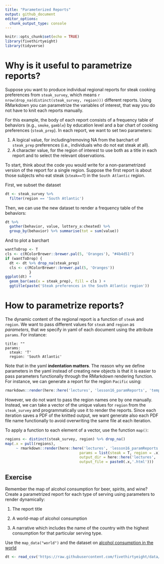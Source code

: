 ```yaml
---
title: "Parameterized Reports"
output: github_document
editor_options: 
  chunk_output_type: console
---
```


```r
knitr::opts_chunk$set(echo = TRUE)
library(fivethirtyeight)
library(tidyverse)
```

# Why is it useful to parametrize reports?

Suppose you want to produce individual regional reports for steak cooking preferences from `steak_survey`, which means `r nrow(drop_na(distinct(steak_survey, region)))` different reports. Using RMarkdown you can parametrize the variables of interest, that way you do not have to knit each reports manually.

For this example, the body of each report consists of a frequency table of behaviors (e.g., `smoke`, `gamble`) by education level and a bar chart of cooking preferences (`steak_prep`). In each report, we want to set two parameters:

 1. A logical value, for including/removing NA from the barchart of `steak_prep` preferences (i.e., individuals who do not eat steak at all).
 2. A character value, for the region of interest to use both as a title in each report and to select the relevant observations.
 
To start, think about the code you would write for a non-parametrized version of the report for a single region. Suppose the first report is about those subjects who eat steak (`steak==T`) in the `South Atlantic` region. 

First, we subset the dataset

```r
dt <- steak_survey %>% 
  filter(region == 'South Atlantic') 
```

Then, we can use the new dataset to render a frequency table of the behaviors:

```r
dt %>% 
  gather(behavior, value, lottery_a:cheated) %>% 
  group_by(behavior) %>% summarise(tot = sum(value))
```

And to plot a barchart

```r
wantToDrop <- T
cls <- c(RColorBrewer::brewer.pal(5, 'Oranges'), "#4b4d51")
if (wantToDrop) {
  dt <- dt %>% drop_na(steak_prep) 
  cls <- c(RColorBrewer::brewer.pal(5, 'Oranges'))
           }
ggplot(dt) +
  geom_bar(aes(x = steak_prep), fill = cls ) +
  ggtitle(paste('Steak preferences in the South Atlantic region'))
```

# How to parametrize reports?

The dynamic content of the regional report is a function of `steak` and `region`. We want to pass different values for `steak` and `region` as _parameters_, that we specify in yaml of each document using the attribute `params`. For instance:

```{}
title: ""
params:
  steak: 'T'
  region: 'South Atlantic'
```

Note that in the yaml **indentation matters**. The reason why we define parameters in the yaml instead of creating new objects is that it is easier to pass parameters functionally through the RMarkdown rendering function. For instance, we can generate a report for the region `Pacific` using:

```r
rmarkdown::render(here::here('lectures', 'lesson16_paramReports', 'template.Rmd'), params = list(steak = 'F', region = 'Pacific'))
```

However, we do not want to pass the region names one by one manually. Instead, we can take a vector of the unique values for `region` from the `steak_survey` and programmatically use it to render the reports. Since each iteration saves a PDF of the knitted output, we want generate also each PDF file name functionally to avoid overwriting the same file at each iteration.

To apply a function to each element of a vector, use the function `map()`:

```r
regions <- distinct(steak_survey, region) %>% drop_na()
map(.x = pull(regions), 
     ~ rmarkdown::render(here::here('lectures', 'lesson16_paramReports', 'template.Rmd'),
                                  params = list(steak = T, region = .x), 
                                  output_dir = here::here('lectures', 'lesson16_paramReports', 'report'),
                                  output_file = paste0(.x,'.html')))
```

## Exercise

Remember the map of alcohol consumption for beer, spirits, and wine? Create a parametrized report for each type of serving using parameters to render dynamically:

  1. The report title
  
  2. A world-map of alcohol consumption
  
  3. A narrative which includes the name of the country with the highest consumption for that particular serving type.
  
Use the `map_data("world")` and the dataset on [alcohol consumption in the world](https://github.com/fivethirtyeight/data/blob/master/alcohol-consumption)

```r
dt <- read_csv('https://raw.githubusercontent.com/fivethirtyeight/data/master/alcohol-consumption/drinks.csv')
```








